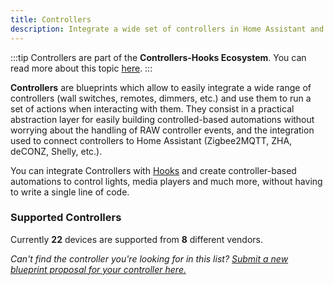 ```yaml
---
title: Controllers
description: Integrate a wide set of controllers in Home Assistant and provide an easy to use interface to run custom actions on a controller event.
---
```



:::tip
Controllers are part of the **Controllers-Hooks Ecosystem**. You can read more about this topic [here](/docs/controllers-hooks-ecosystem).
:::

**Controllers** are blueprints which allow to easily integrate a wide range of controllers (wall switches, remotes, dimmers, etc.) and use them to run a set of actions when interacting with them. They consist in a practical abstraction layer for easily building controlled-based automations without worrying about the handling of RAW controller events, and the integration used to connect controllers to Home Assistant (Zigbee2MQTT, ZHA, deCONZ, Shelly, etc.).

You can integrate Controllers with [Hooks](hooks) and create controller-based automations to control lights, media players and much more, without having to write a single line of code.

### Supported Controllers

Currently **22** devices are supported from **8** different vendors.

_Can't find the controller you're looking for in this list? [Submit a new blueprint proposal for your controller here.](https://github.com/yarafie/awesome-ha-blueprints/issues/new?assignees=&labels=blueprint%2Cnew%2Ccontroller&template=new-controller-support.md&title=New+Controller+-+)_

<BlueprintsList category='controllers' />
